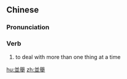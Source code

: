 {{also|并举}}
==Chinese==
{{zh-forms|s=并举}}

===Pronunciation===
{{zh-pron
|m=bìngjǔ
|cat=v
}}

===Verb===
{{zh-verb}}

# to deal with more than one thing at a time

[[hu:並舉]]
[[zh:並舉]]